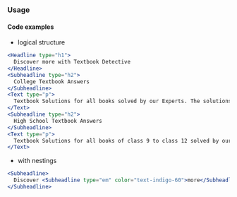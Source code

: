 
<TextRules />

### Usage

#### Code examples

- logical structure

<!-- prettier-ignore -->
```jsx
<Headline type="h1">
  Discover more with Textbook Detective
</Headline>
<Subheadline type="h2">
  College Textbook Answers
</Subheadline>
<Text type="p">
  Textbook Solutions for all books solved by our Experts. The solutions comply with all books...
</Text>
<Subheadline type="h2">
  High School Textbook Answers
</Subheadline>
<Text type="p">
  Textbook Solutions for all books of class 9 to class 12 solved by our Experts. The solutions comply with all books...
</Text>
```

- with nestings

<!-- prettier-ignore -->
```jsx
<Subheadline>
  Discover <Subheadline type="em" color="text-indigo-60">more</Subheadline> with Textbook Detective
</Subheadline>
```
